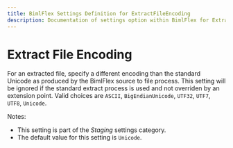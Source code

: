 ```yaml
---
title: BimlFlex Settings Definition for ExtractFileEncoding
description: Documentation of settings option within BimlFlex for ExtractFileEncoding
---
```

<head>
  <meta name="varigenceProduct" content="BimlFlex"></meta>
  <meta name="varigenceArticleType" content="Reference"></meta>
</head>

# Extract File Encoding

For an extracted file, specify a different encoding than the standard Unicode as produced by the BimlFlex source to file process. This setting will be ignored if the standard extract process is used and not overriden by an extension point. Valid choices are `ASCII`, `BigEndianUnicode`, `UTF32`, `UTF7`, `UTF8`, `Unicode`.

Notes:

* This setting is part of the *Staging* settings category.
* The default value for this setting is `Unicode`.
